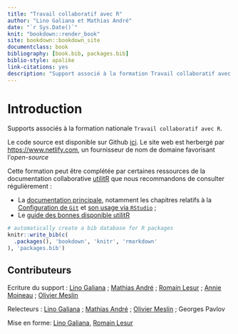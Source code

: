 ```yaml
--- 
title: "Travail collaboratif avec R"
author: "Lino Galiana et Mathias André"
date: "`r Sys.Date()`"
knit: "bookdown::render_book"
site: bookdown::bookdown_site
documentclass: book
bibliography: [book.bib, packages.bib]
biblio-style: apalike
link-citations: yes
description: "Support associé à la formation Travail collaboratif avec R"
---
```


# Introduction

Supports associés à la formation nationale `Travail collaboratif avec R`. 

Le code source est disponible sur Github <i class="fab fa-github"></i> [ici](https://github.com/InseeFrLab/formation-git).
Le site web est herbergé par  <https://www.netlify.com>, un fournisseur
de nom de domaine favorisant l'_open-source_


Cette formation peut être complétée par certaines ressources 
de la documentation collaborative [utilitR](utilitr.org/)
que nous recommandons de consulter régulièrement :

- La [documentation principale](book.utilitr.org/),
notamment les chapitres relatifs à la
[Configuration de `Git`](https://www.book.utilitr.org/git-config.html)
et [son usage via `RStudio`](https://www.book.utilitr.org/git.html) ;
- Le [guide des bonnes disponible utilitR](https://www.book.utilitr.org)

```r
# automatically create a bib database for R packages
knitr::write_bib(c(
  .packages(), 'bookdown', 'knitr', 'rmarkdown'
), 'packages.bib')
```

## Contributeurs {-}

Ecriture du support : 
[Lino Galiana](https://linogaliana.netlify.com/) ;
[Mathias André](https://gitlab.com/mathias.andre) ;
[Romain Lesur](https://github.com/RLesur) ;
[Annie Moineau](https://gitlab.com/annieMoineau) ;
[Olivier Meslin](https://gitlab.com/oliviermeslin)

Relecteurs : 
[Lino Galiana](https://linogaliana.netlify.com/) ;
[Mathias André](https://gitlab.com/mathias.andre) ;
[Olivier Meslin](https://gitlab.com/oliviermeslin) ;
Georges Pavlov

Mise en forme:
[Lino Galiana](https://linogaliana.netlify.com/), [Romain Lesur](https://github.com/RLesur)
